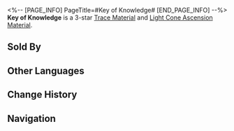 <%-- [PAGE_INFO]
PageTitle=#Key of Knowledge#
[END_PAGE_INFO] --%>
{{Item Infobox
|title       = Key of Knowledge
|id          = 110132
|image       = Item Key of Knowledge.png
|type        = 
|invCategory = Upgrade Materials
|rarity      = 3
|effect      = A mythical key that appears in the hands of the sages of the worlds. Used to level up Traces moderately for {{Color|h|Erudition}} characters.
|description = No matter how the wielder attempts to display their possession of the key, no one but themselves can see its form. Some people believe that to be a gift from the heavens, while others think it's a sign of mental disorder.
|source1     = Calyx (Rivet Town)
|source2     = Calyx (Rivet Town)
|source3     = [[Omni-Synthesizer]] &mdash; Material Synthesis
|source4     = Embers Exchange
|source5     = [[Omni-Synthesizer]] &mdash; Material Exchange
}}
{{Description|1=''"I had a dream of molecules coiling up into a loop like a snake biting its own tail. I woke up realizing that this is the answer I've been looking for all along!"''}}
'''Key of Knowledge''' is a 3-star [[Trace Material]] and [[Light Cone Ascension Material]].

==Sold By==
{{Shop Availability}}

==Other Languages==
{{Other Languages
|en   = Key of Knowledge
|zhs  = 启迪之钥
|zht  = 啟迪之鑰
|ja   = 啓発のカギ
|ko   = 계몽의 열쇠
|es   = Llave del conocimiento
|fr   = Clé de la connaissance
|ru   = Ключ к знаниям
|th   = Key of Knowledge
|vi   = Chìa Khóa Tri Thức
|de   = Schlüssel des Wissens
|id   = Key of Knowledge
|pt   = Chave do Conhecimento
}}

==Change History==
{{Change History|2.0}}

==Navigation==
{{Upgrade Material Navbox}}